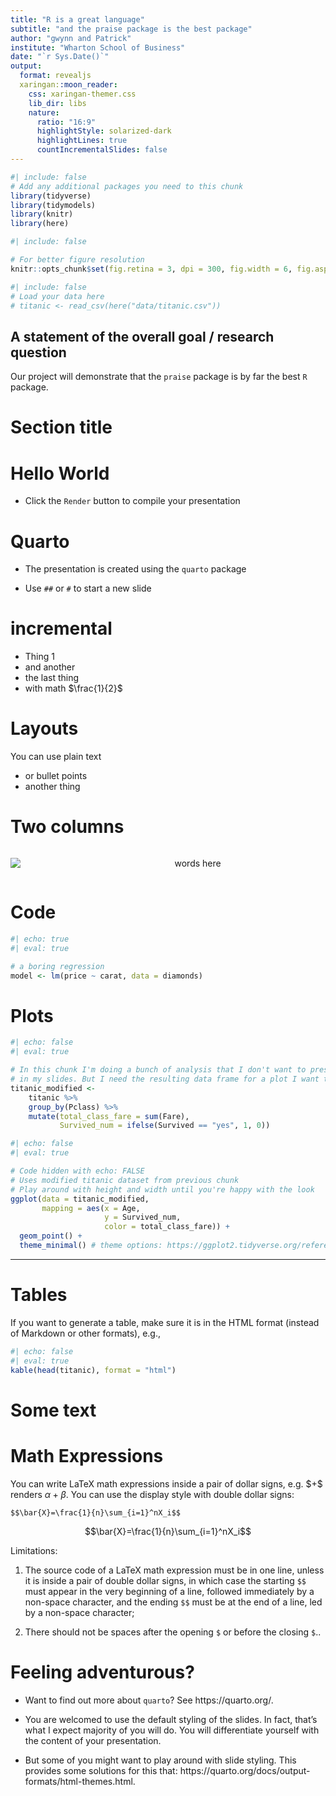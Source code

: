 ```yaml
---
title: "R is a great language"
subtitle: "and the praise package is the best package"
author: "gwynn and Patrick"
institute: "Wharton School of Business"
date: "`r Sys.Date()`"
output:
  format: revealjs
  xaringan::moon_reader:
    css: xaringan-themer.css
    lib_dir: libs
    nature:
      ratio: "16:9"
      highlightStyle: solarized-dark
      highlightLines: true
      countIncrementalSlides: false
---
```


```r
#| include: false
# Add any additional packages you need to this chunk
library(tidyverse)
library(tidymodels)
library(knitr)
library(here)
```

```r
#| include: false

# For better figure resolution
knitr::opts_chunk$set(fig.retina = 3, dpi = 300, fig.width = 6, fig.asp = 0.618, out.width = "80%")
```

```r
#| include: false
# Load your data here
# titanic <- read_csv(here("data/titanic.csv"))
```

## A statement of the overall goal / research question

Our project will demonstrate that the `praise` package is by far the best `R` package.

# Section title

# Hello World

-   Click the `Render` button to compile your presentation

# Quarto

-   The presentation is created using the `quarto` package

-   Use `##` or `#` to start a new slide

# incremental

::: incremental
-   Thing 1
-   and another
-   the last thing
-   with math $\frac{1}{2}$
:::

# Layouts

You can use plain text

-   or bullet points
-   another thing

# Two columns

::: columns
::: {.column width="50%"}
![](img/confetti.jpg)
:::

::: {.column width="50%"}
words here
:::
:::

##  {background-image="img/confetti.jpg" background-size="contain"}

# Code

```r
#| echo: true
#| eval: true

# a boring regression
model <- lm(price ~ carat, data = diamonds)
```

# Plots

```r
#| echo: false
#| eval: true

# In this chunk I'm doing a bunch of analysis that I don't want to present 
# in my slides. But I need the resulting data frame for a plot I want to present.
titanic_modified <- 
    titanic %>%
    group_by(Pclass) %>%
    mutate(total_class_fare = sum(Fare),
           Survived_num = ifelse(Survived == "yes", 1, 0))
```

```r
#| echo: false
#| eval: true

# Code hidden with echo: FALSE
# Uses modified titanic dataset from previous chunk
# Play around with height and width until you're happy with the look
ggplot(data = titanic_modified, 
       mapping = aes(x = Age, 
                     y = Survived_num, 
                     color = total_class_fare)) +
  geom_point() + 
  theme_minimal() # theme options: https://ggplot2.tidyverse.org/reference/ggtheme.html
```

------------------------------------------------------------------------

# Tables

If you want to generate a table, make sure it is in the HTML format (instead of Markdown or other formats), e.g.,

```r
#| echo: false
#| eval: true
kable(head(titanic), format = "html")
```

# Some text {background-image="https://www.purina.com.au/-/media/project/purina/main/breeds/dog/dog_boston-terrier_desktop.jpg?h" background-size="cover"}

# Math Expressions

You can write LaTeX math expressions inside a pair of dollar signs, e.g. \$\alpha+\beta\$ renders $\alpha+\beta$. You can use the display style with double dollar signs:

    $$\bar{X}=\frac{1}{n}\sum_{i=1}^nX_i$$

$$\bar{X}=\frac{1}{n}\sum_{i=1}^nX_i$$

Limitations:

1.  The source code of a LaTeX math expression must be in one line, unless it is inside a pair of double dollar signs, in which case the starting `$$` must appear in the very beginning of a line, followed immediately by a non-space character, and the ending `$$` must be at the end of a line, led by a non-space character;

2.  There should not be spaces after the opening `$` or before the closing `$`..

# Feeling adventurous?

-   Want to find out more about `quarto`? See https://quarto.org/.

-   You are welcomed to use the default styling of the slides. In fact, that's what I expect majority of you will do. You will differentiate yourself with the content of your presentation.

-   But some of you might want to play around with slide styling. This provides some solutions for this that: https://quarto.org/docs/output-formats/html-themes.html.
